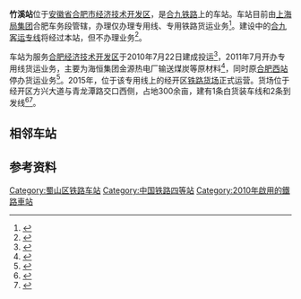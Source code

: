 {{Infobox China railway station
|name = 竹溪站
|eng_name = Zhuxi Railway Station
|symbol_right = {{rint|cn|rail}}
|image =201705 Zhuxi Railway Station.jpg
|caption = 车站行车室
|other_name = 
|code = 19815
|commercial_code =UHH
|pinyin_code = ZXI
|type= 中间站
|业务性质 = 
|技术性质= 
|address = [[安徽省|安徽省]][[合肥市|合肥市]][[合肥经济技术开发区|经济技术开发区]]九龙路
|coordinates = {{coord|31.783475|N|117.180830|E|format=dms|display=inline,title|type:railwaystation_region:CN}}
|opened= 2007年7月22日
|owned = [[上海局集团|上海局集团]]合肥车务段
|operator= [[上海局集团|上海局集团]]合肥货运中心
|line = [[合九铁路|合九铁路]]<br>''[[合安九客运专线|合九客运专线]]''（在建）
|classification =四等站
|platform = 
|tracks = 3
|website = 
}}
'''竹溪站'''位于[[安徽省|安徽省]][[合肥市|合肥市]][[合肥经济技术开发区|经济技术开发区]]，是[[合九铁路|合九铁路]]上的车站。车站目前由[[上海局集团|上海局集团]]合肥车务段管辖，办理仅办理专用线、专用铁路货运业务<ref name="95306info">{{cite web|url=http://hyfw.95306.cn/hyinfo/action/FwcszsAction_index?type=1|title=营业站服务信息查询|publisher=中国铁路95306网}}</ref>。建设中的[[合安九客运专线|合九客运专线]]将经过本站，但不办理业务<ref>{{cite news|title=新西站将和植物园做“邻居”|url=http://www.hfwb.com.cn/2015/0906/235.shtml|publisher=合肥晚报|date=2015-09-06}}</ref>。

车站为服务[[合肥经济技术开发区|合肥经济技术开发区]]于2010年7月22日建成投运<ref>{{cite news|title=合肥经开区铁路专用线在新建的竹溪车站处正式连通合九铁路|url=https://www.chnrailway.com/news/20101220/1220198886.shtml|publisher=中华铁道网|date=2010-12-20}}</ref>，2011年7月开办专用线货运业务，主要为海恒集团金源热电厂输送煤炭等原材料<Ref>{{cite news|title=经开区结束没有铁路货运线历史|url=http://www.hf365.com/2011/0524/493390.shtml|work=合肥日报|publisher=合肥在线|date=2011-05-24}}</ref>，同时原[[蜀山东站|合肥西站]]停办货运业务<Ref>{{cite news|title=火车西站从此“缺货”|url=http://news.sina.com.cn/c/2010-07-23/123717853150s.shtml|work=新安晚报|publisher=新浪网|date=2010-07-23}}</ref>。2015年，位于该专用线上的经开区[[铁路货场|铁路货场]]正式运营。货场位于经开区方兴大道与青龙潭路交口西侧，占地300余亩，建有1条白货装车线和2条到发线<ref>{{cite news|title=铁路修到企业门口 合肥经开区铁路货场正式运营|url=http://ah.ifeng.com/news/zaobanche/detail_2015_08/20/4252850_0.shtml?_from_ralated|work=中安在线|publisher=凤凰网|date=2015-08-20}}</ref><ref>{{cite news|title=安徽合肥铁路商品车运输“逆势增长”|url=http://www.chinanews.com/cj/2020/05-24/9193578.shtml|publisher=中国新闻网|date=2020-05-24}}</ref>。

==相邻车站==
{{start rail box|[[File:China_Railways.svg|16px]][[中国铁路|中国铁路]]}}
{{s-inop|[[蜀山东站|蜀山东站]]|[[合肥站|合肥站]]方向<br>[[合肥西站|合肥西站]]方向}}
{{s-line|[[合九铁路|合九铁路]]<br>[[合安九客运专线|合安九客运专线]]<br />← 6km 竹溪站 8km →}}
{{s-inop|[[肥西站|肥西站]]|[[九江站|九江站]]方向<br>[[安庆站|安庆站]]方向}}
{{end box}}

==参考资料==
{{commonscat|Zhuxi Railway Station}}
{{reflist}}
{{合九铁路}}
{{合安九客运专线}}
[[Category:蜀山区铁路车站|Category:蜀山区铁路车站]]
[[Category:中国铁路四等站|Category:中国铁路四等站]]
[[Category:2010年啟用的鐵路車站|Category:2010年啟用的鐵路車站]]
